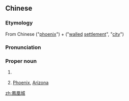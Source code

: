 ==Chinese==
{{zh-forms|s=凤凰城|type=21}}

===Etymology===
From Chinese {{m|zh|鳳凰}} ("[[phoenix]]") + {{m|zh|城}} ("[[walled]] [[settlement]]", "[[city]]")

===Pronunciation===
{{zh-pron
|m=Fènghuángchéng
|c=fung6 wong4 sing4
|cat=pn
}}

===Proper noun===
{{zh-proper noun}}

# {{lb|zh|informal}} {{synonym of|臺南|lang=zh}}
# [[Phoenix]], [[Arizona]]

[[zh:鳳凰城]]